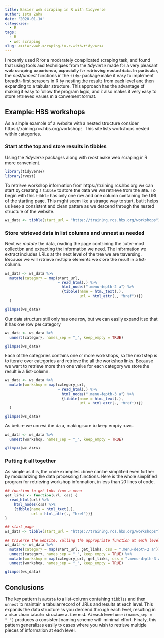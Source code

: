```yaml
---
title: Easier web scraping in R with tidyverse
author: Ista Zahn
date: '2020-01-10'
categories:
  - R
tags:
  - R
  - web scraping
slug: easier-web-scraping-in-r-with-tidyverse
---
```



I recently used R for a moderately complicated scraping task, and found that using
tools and techniques from the *tidyverse* made for a very pleasant web scraping 
experience, especially for retrieving nested data. In particular, the *nest/unnest* 
functions in the `tidyr` package make it easy to implement breadth-first scrapers in R by 
nesting the results from each level and then expanding to a tabular structure. This 
approach has the advantage of making it easy to follow the program logic, and it also
makes it very easy to store retrieved values in a convenient format.

## Example: HBS workshops

As a simple example of a website with a nested structure consider https://training.rcs.hbs.org/workshops. 
This site lists workshops nested within categories. 

### Start at the top and store results in tibbles

Using the *tidyverse* packages along with *rvest* make web scraping in R more convenient.

```r
library(tidyverse)
library(rvest)
```

To retrieve workshop information from https://training.rcs.hbs.org we can start by creating 
a `tibble` to store the data we will retrieve from the site. To begin with this `tibble` has
only one row and one column containing the URL of the starting page. This might seem like
a strange way to start, but it helps us keep a consistent and clean pattern as we descend 
through the nested structure of the website.

```r
ws_data <- tibble(start_url = "https://training.rcs.hbs.org/workshops")
```

### Store retrieved data in list columns and unnest as needed

Next we *mutate* the data, reading the page containing the outer-most collection 
and extracting the information we need. The information we extract includes URLs 
at the next level of the tree we are traversing. Because we will retrieve multiple
elements we store the result in a list-column.

```r
ws_data <- ws_data %>%
  mutate(category = map(start_url,
                        ~ read_html(.) %>%
                          html_nodes(".menu-depth-2 a") %>%
                          {tibble(name = html_text(.),
                                  url = html_attr(., "href"))})
  )

glimpse(ws_data)
```

Our data structure still only has one row, but we can easily expand it so that it has 
one row per category.

```r
ws_data <- ws_data %>%
  unnest(category, names_sep = "_", keep_empty = TRUE)

glimpse(ws_data)
```

Each of the categories contains one or more workshops, so the next step is to iterate
over categories and retrieve the all the workshop links. Because we want to retrieve 
more than one value for each category we store the result in a list-column.

```r
ws_data <- ws_data %>%
  mutate(workshop = map(category_url,
                        ~ read_html(.) %>%
                          html_nodes(".menu-depth-3 a") %>%
                          {tibble(name = html_text(.),
                                  url = html_attr(., "href"))})
  )

glimpse(ws_data)
```

As before we unnest the data, making sure to keep empty rows.

```r
ws_data <- ws_data %>%
  unnest(workshop, names_sep = "_", keep_empty = TRUE)

glimpse(ws_data)
```

### Putting it all together

As simple as it is, the code examples above can be simplified even further by modularizing 
the data processing functions. Here is the whole simplified program for retrieving workshop 
information, in less than 20 lines of code.

```r
## function to get lnks from a menu
get_links <- function(url, css) {
  read_html(url) %>%
    html_nodes(css) %>%
    {tibble(name = html_text(.),
            url = html_attr(., "href"))}
}

## start page
ws_data <- tibble(start_url = "https://training.rcs.hbs.org/workshops")

## traverse the website, calling the appropriate function at each level
ws_data <- ws_data %>%
  mutate(category = map(start_url, get_links, css = ".menu-depth-2 a")) %>%
  unnest(category, names_sep = "_", keep_empty = TRUE) %>%
  mutate(workshop = map(category_url, get_links, css = ".menu-depth-3 a")) %>%
  unnest(workshop, names_sep = "_", keep_empty = TRUE)

glimpse(ws_data)
```


## Conclusions

The key pattern is `mutate` to a list-column 
containing `tibbles` and then `unnest` to maintain a tabular record of URLs and results at
each level. This expands the data structure as you descend 
through each level, resulting in a nice clean tabular structure at the end. At each level
`unest(names_sep = "_")` produces a consistent naming scheme with minimal effort. Finally,
this pattern generalizes easily to cases where you wish to retrieve multiple pieces of 
information at each level.
